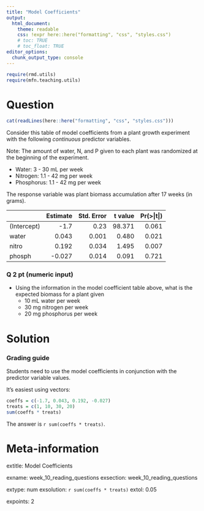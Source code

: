 ```yaml
---
title: "Model Coefficients"
output:  
  html_document:
    theme: readable
    css: !expr here::here("formatting", "css", "styles.css")
    # toc: TRUE
    # toc_float: TRUE
editor_options:
  chunk_output_type: console
---
```



```r
require(rmd.utils)
require(mfn.teaching.utils)

```



Question
========

```r
cat(readLines(here::here("formatting", "css", "styles.css")))
```

<div class="instructions">

Consider this table of model coefficients from a plant growth experiment with the following *continuous* predictor variables.

Note: The amount of water, N, and P given to each plant was randomized at the beginning of the experiment.

- Water: 3 - 30 mL per week
- Nitrogen: 1.1 - 42 mg per week
- Phosphorus: 1.1 - 42 mg per week

The response variable was plant biomass accumulation after 17 weeks (in grams).

|                 | Estimate| Std. Error| t value| Pr(>&#124;t&#124;)|
|:----------------|--------:|----------:|-------:|------------------:|
|(Intercept)      | -1.7    |       0.23|  98.371|              0.061|
|water            |  0.043  |      0.001|   0.480|              0.021|
|nitro            |  0.192  |      0.034|   1.495|              0.007|
|phosph           | -0.027  |      0.014|   0.091|              0.721|

</div>

<div class="questions">


### Q 2 pt (numeric input)

- Using the information in the model coefficient table above, what is the expected biomass for a plant given
  - 10 mL water per week
  - 30 mg nitrogen per week
  - 20 mg phosphorus per week

</div>


Solution
========

### Grading guide

Students need to use the model coefficients in conjunction with the predictor variable values.

It's easiest using vectors:

```r
coeffs = c(-1.7, 0.043, 0.192, -0.027)
treats = c(1, 10, 30, 20)
sum(coeffs * treats)
```
The answer is `r sum(coeffs * treats)`.


Meta-information
================

extitle: Model Coefficients

exname: week_10_reading_questions
exsection: week_10_reading_questions

extype: num
exsolution: `r sum(coeffs * treats)`
extol: 0.05

expoints: 2
